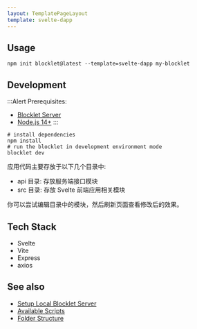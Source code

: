 ```yaml
---
layout: TemplatePageLayout
template: svelte-dapp
---
```


<TemplateInfo templateName="svelte-dapp" />

## Usage

```shell
npm init blocklet@latest --template=svelte-dapp my-blocklet
```

## Development

:::Alert
Prerequisites: 

- [Blocklet Server](https://developer.blocklet.io/docs/en/quick-start/blocklet-server)
- [Node.js 14+](https://developer.blocklet.io/docs/en/quick-start/nodejs)
:::

```shell
# install dependencies
npm install
# run the blocklet in development environment mode
blocklet dev
```

应用代码主要存放于以下几个目录中:  

- api 目录: 存放服务端接口模块
- src 目录: 存放 Svelte 前端应用相关模块

你可以尝试编辑目录中的模块，然后刷新页面查看修改后的效果。

## Tech Stack

- Svelte
- Vite
- Express
- axios

## See also

- [Setup Local Blocklet Server](https://developer.blocklet.io/docs/en/quick-start/blocklet-server)
- [Available Scripts](/reference/npm-scripts)
- [Folder Structure](/reference/blocklet-structure)
